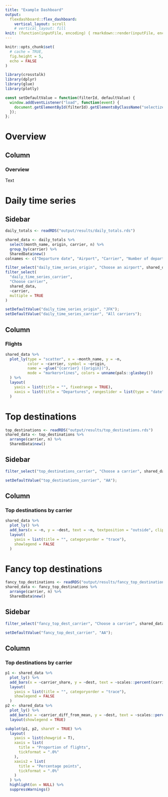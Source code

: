 ```yaml
---
title: "Example Dashboard"
output: 
  flexdashboard::flex_dashboard:
    vertical_layout: scroll
    # vertical_layout: fill
knit: (function(inputFile, encoding) { rmarkdown::render(inputFile, encoding=encoding, output_dir = "output") })
---
```


```r
knitr::opts_chunk$set(
  # cache = TRUE,
  fig.height = 5,
  echo = FALSE
)

library(crosstalk)
library(dplyr)
library(glue)
library(plotly)
```

```js
const setDefaultValue = function(filterId, defaultValue) {
  window.addEventListener("load", function(event) { 
    document.getElementById(filterId).getElementsByClassName("selectized")[0].selectize.setValue(defaultValue, false);
  });
};
```

# Overview

## Column

### Overview

Text

# Daily time series

## Sidebar {.sidebar}

```r
daily_totals <- readRDS("output/results/daily_totals.rds")

shared_data <- daily_totals %>%
  select(month_name, origin, carrier, n) %>%
  group_by(carrier) %>%
  SharedData$new()
colnames <- c("Departure date", "Airport", "Carrier", "Number of departures")

filter_select("daily_time_series_origin", "Choose an airport", shared_data, ~origin, multiple = FALSE)
filter_select(
  "daily_time_series_carrier",
  "Choose carrier",
  shared_data,
  ~carrier,
  multiple = TRUE
)
```
```js
setDefaultValue("daily_time_series_origin", "JFK");
setDefaultValue("daily_time_series_carrier", "All carriers");
```

## Column

### Flights

```r
shared_data %>%
  plot_ly(type = "scatter", x = ~month_name, y = ~n,
          color = ~carrier, symbol = ~origin,
          name = ~glue("{carrier} ({origin})"),
          mode = "markers+lines", colors = unname(pals::glasbey())
  ) %>%
  layout(
    yaxis = list(title = "", fixedrange = TRUE),
    xaxis = list(title = "Departures", rangeslider = list(type = "date"))
  )
```

# Top destinations

```r
top_destinations <- readRDS("output/results/top_destinations.rds")
shared_data <- top_destinations %>%
  arrange(carrier, n) %>%
  SharedData$new()
```

## Sidebar {.sidebar}

```r
filter_select("top_destinations_carrier", "Choose a carrier", shared_data, ~carrier, multiple = FALSE)
```

```js
setDefaultValue("top_destinations_carrier", "AA");
```

## Column

### Top destinations by carrier

```r
shared_data %>%
  plot_ly() %>%
  add_bars(x = ~n, y = ~dest, text = ~n, textposition = "outside", cliponaxis = FALSE, name = ~carrier, color = I("darkblue")) %>%
  layout(
    yaxis = list(title = "", categoryorder = "trace"),
    showlegend = FALSE
  )
```

# Fancy top destinations

```r
fancy_top_destinations <- readRDS("output/results/fancy_top_destinations.rds")
shared_data <- fancy_top_destinations %>%
  arrange(carrier, n) %>%
  SharedData$new()
```

## Sidebar {.sidebar}

```r
filter_select("fancy_top_dest_carrier", "Choose a carrier", shared_data, ~carrier, multiple = FALSE)
```

```js
setDefaultValue("fancy_top_dest_carrier", "AA");
```

## Column

### Top destinations by carrier

```r
p1 <- shared_data %>%
  plot_ly() %>%
  add_bars(x = ~carrier_share, y = ~dest, text = ~scales::percent(carrier_share, 0.1), textposition = "outside", cliponaxis = FALSE, name = ~carrier, color = I("darkblue")) %>%
  layout(
    yaxis = list(title = "", categoryorder = "trace"),
    showlegend = FALSE
  )
p2 <- shared_data %>%
  plot_ly() %>%
  add_bars(x = ~carrier_diff_from_mean, y = ~dest, text = ~scales::percent(carrier_diff_from_mean, 0.1), textposition = "outside", cliponaxis = FALSE, name = ~glue("Difference from average"), color = I("dimgray")) %>%
  layout(showlegend = TRUE)

subplot(p1, p2, shareY = TRUE) %>%
  layout(
    yaxis = list(showgrid = T),
    xaxis = list(
      title = "Proportion of flights",
      tickformat = ".0%"
    ),
    xaxis2 = list(
      title = "Percentage points",
      tickformat = ".0%"
    )
  ) %>%
  highlight(on = NULL) %>%
  suppressWarnings()
```
